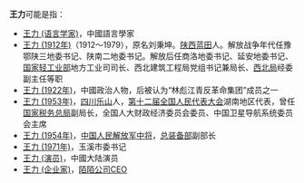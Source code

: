 '''王力'''可能是指：
* [[王力_(语言学家)|王力 (语言学家)]]，中國語言學家
* [[王力_(1912年)|王力 (1912年)]]（1912～1979），原名刘秉坤。[[陕西省|陕西]][[蓝田县|蓝田]]人。解放战争年代任豫鄂陕三地委书记、陕南二地委书记。解放后任商洛地委书记、延安地委书记、[[轻工业部|国家轻工业部]]地方工业司司长、西北建筑工程局党组书记兼局长、[[西北局|西北局]]经委副主任等职
* [[王力_(1922年)|王力 (1922年)]]，中國政治人物，后被认为“林彪江青反革命集团”成员之一
* [[王力_(1953年)|王力 (1953年)]]，[[四川省|四川]][[乐山市|乐山]]人，[[第十二届全国人民代表大会|第十二届全国人民代表大会]]湖南地区代表，曾任[[国家税务总局|国家税务总局]]副局长，全国人大财政经济委员会委员、中国卫星导航系统委员会主席
* [[王力_(1954年)|王力 (1954年)]]，[[中国人民解放军中将|中国人民解放军中将]]，[[总装备部|总装备部]]副部长
* [[王力_(1971年)|王力 (1971年)]]，玉溪市委书记 
* [[王力_(演员)|王力 (演员)]]，中國大陆演员
* [[王力_(企业家)|王力 (企业家)]]，[[陌陌|陌陌公司]]CEO

{{disambig|L力|Cat=二字王姓人名消歧义}}